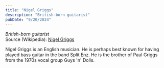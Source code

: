 ```yaml
---
title: "Nigel Griggs"
description: "British-born guitarist"
pubDate: "9/20/2024"
---
```


*British-born guitarist*  
Source (Wikipedia): [Nigel Griggs][1]

Nigel Griggs is an English musician. He is perhaps best known for having played bass guitar in the band Split Enz. He is the brother of Paul Griggs from the 1970s vocal group Guys 'n' Dolls.

[1]: https://en.wikipedia.org/wiki/Nigel_Griggs

